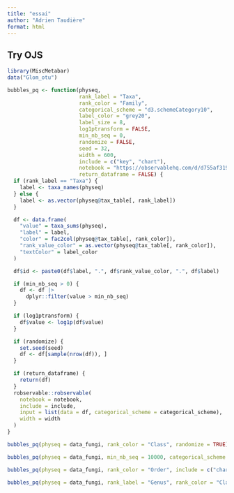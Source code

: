 ```yaml
---
title: "essai"
author: "Adrien Taudière"
format: html
---
```


## Try OJS


```r
library(MiscMetabar)
data("Glom_otu")
```

```r
bubbles_pq <- function(physeq,
                       rank_label = "Taxa",
                       rank_color = "Family",
                       categorical_scheme = "d3.schemeCategory10",
                       label_color = "grey20",
                       label_size = 8,
                       log1ptransform = FALSE,
                       min_nb_seq = 0,
                       randomize = FALSE,
                       seed = 32,
                       width = 600,
                       include = c("key", "chart"),
                       notebook = "https://observablehq.com/d/d755af3197af2320",
                       return_dataframe = FALSE) {
  if (rank_label == "Taxa") {
    label <- taxa_names(physeq)
  } else {
    label <- as.vector(physeq@tax_table[, rank_label])
  }

  df <- data.frame(
    "value" = taxa_sums(physeq),
    "label" = label,
    "color" = fac2col(physeq@tax_table[, rank_color]),
    "rank_value_color" = as.vector(physeq@tax_table[, rank_color]),
    "textColor" = label_color
  )

  df$id <- paste0(df$label, ".", df$rank_value_color, ".", df$label)

  if (min_nb_seq > 0) {
    df <- df |>
      dplyr::filter(value > min_nb_seq)
  }

  if (log1ptransform) {
    df$value <- log1p(df$value)
  }

  if (randomize) {
    set.seed(seed)
    df <- df[sample(nrow(df)), ]
  }

  if (return_dataframe) {
    return(df)
  }
  robservable::robservable(
    notebook = notebook,
    include = include,
    input = list(data = df, categorical_scheme = categorical_scheme),
    width = width
  )
}
```


```r
bubbles_pq(physeq = data_fungi, rank_color = "Class", randomize = TRUE)
```

```r
bubbles_pq(physeq = data_fungi, min_nb_seq = 10000, categorical_scheme = "d3.schemePastel1")
```

```r
bubbles_pq(physeq = data_fungi, rank_color = "Order", include = c("chart"), log1ptransform = TRUE)
```

```r
bubbles_pq(physeq = data_fungi, rank_label = "Genus", rank_color = "Class", include = c("chart"), randomize = TRUE, seed = 3)
```
